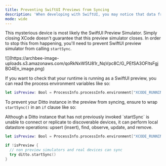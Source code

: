 ```yaml
---
title: Preventing SwiftUI Previews from Syncing
description: 'When developing with SwiftUI, you may notice that data from a regular simulator or physical device will sync with a mysterious "other" device.'
mode: wide
---
```


This mysterious device is most likely the SwiftUI Preview Simulator. Simply closing XCode doesn't guarantee that this preview simulator closes. In order to stop this from happening, you'll need to prevent SwiftUI preview simulator from calling `startSync`.

<Frame>
  ![](https://archbee-image-uploads.s3.amazonaws.com/qoRkNxW5fJ81r_NqVpc8C/G_PEfSA3OFltsFgjBO4En_image.png)
</Frame>

If you want to check that your runtime is running as a SwiftUI preview, you can read the process environment variables like so:

```swift Swift
let isPreview: Bool = ProcessInfo.processInfo.environment["XCODE_RUNNING_FOR_PREVIEWS"] == "1"
```

To prevent your Ditto instance in the preview from syncing, ensure to wrap `startSync()` in an `if` clause like so:


<Info>
  Although a Ditto instance that has not previously invoked `startSync` is unable to connect or replicate to discoverable devices, it can perform local datastore operations: upsert (insert), find, observe, update, and remove.
</Info>

```swift Swift
let isPreview: Bool = ProcessInfo.processInfo.environment["XCODE_RUNNING_FOR_PREVIEWS"] == "1"

if !isPreview {
  // non preview simulators and real devices can sync
  try ditto.startSync()
}
```


